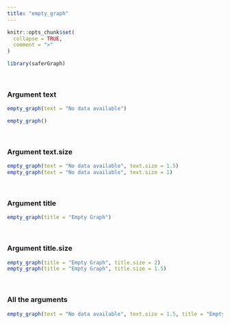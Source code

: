 ```yaml
---
title: "empty_graph"
---
```


```r
knitr::opts_chunk$set(
  collapse = TRUE,
  comment = ">"
)
```

```r
library(saferGraph)
```
<br>

### Argument text
```r
empty_graph(text = "No data available")

empty_graph()
```
<br>

### Argument text.size
```r
empty_graph(text = "No data available", text.size = 1.5)
empty_graph(text = "No data available", text.size = 1)
```
<br>

### Argument title
```r
empty_graph(title = "Empty Graph")
```
<br>

### Argument title.size
```r
empty_graph(title = "Empty Graph", title.size = 2)
empty_graph(title = "Empty Graph", title.size = 1.5)
```
<br>

### All the arguments
```r
empty_graph(text = "No data available", text.size = 1.5, title = "Empty Graph", title.size = 2)
```
<br>